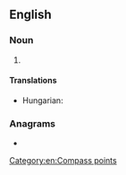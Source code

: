 ==English==

===Noun===
{{en-noun|-}}

# {{abbreviation of|south-southwest|lang=en}}

====Translations====
{{trans-top|abbreviation of south-southwest}}
* Hungarian: {{t+|hu|DDNy}}
{{trans-mid}}
{{trans-bottom}}

===Anagrams===
* {{anagrams|en|S&Ws|SWS|WSS}}

[[Category:en:Compass points]]